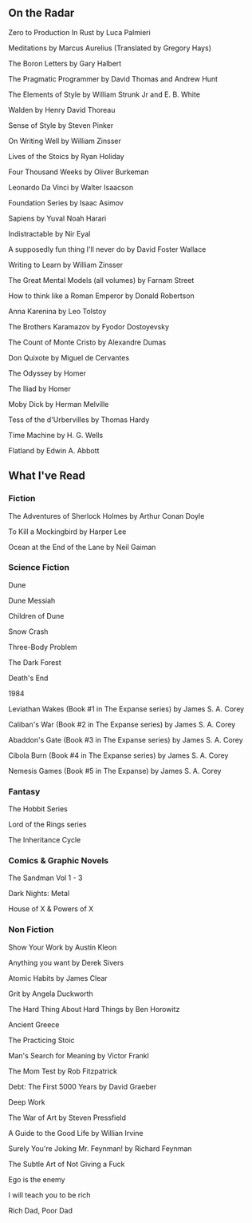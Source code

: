 ## On the Radar

Zero to Production In Rust by Luca Palmieri

Meditations by Marcus Aurelius (Translated by Gregory Hays)

The Boron Letters by Gary Halbert

The Pragmatic Programmer by David Thomas and Andrew Hunt

The Elements of Style by William Strunk Jr and E. B. White

Walden by Henry David Thoreau

Sense of Style by Steven Pinker

On Writing Well by William Zinsser

Lives of the Stoics by Ryan Holiday

Four Thousand Weeks by Oliver Burkeman

Leonardo Da Vinci by Walter Isaacson

Foundation Series by Isaac Asimov

Sapiens by Yuval Noah Harari

Indistractable by Nir Eyal

A supposedly fun thing I'll never do by David Foster Wallace

Writing to Learn by William Zinsser

The Great Mental Models (all volumes) by Farnam Street

How to think like a Roman Emperor by Donald Robertson

Anna Karenina by Leo Tolstoy

The Brothers Karamazov by Fyodor Dostoyevsky

The Count of Monte Cristo by Alexandre Dumas

Don Quixote by Miguel de Cervantes

The Odyssey by Homer

The Iliad by Homer

Moby Dick by Herman Melville

Tess of the d'Urbervilles by Thomas Hardy

Time Machine by H. G. Wells

Flatland by Edwin A. Abbott

## What I've Read

### Fiction

The Adventures of Sherlock Holmes by Arthur Conan Doyle

To Kill a Mockingbird by Harper Lee

Ocean at the End of the Lane by Neil Gaiman

### Science Fiction

Dune

Dune Messiah

Children of Dune

Snow Crash

Three-Body Problem

The Dark Forest

Death's End

1984

Leviathan Wakes (Book #1 in The Expanse series) by James S. A. Corey

Caliban's War (Book #2 in The Expanse series) by James S. A. Corey

Abaddon's Gate (Book #3 in The Expanse series) by James S. A. Corey

Cibola Burn (Book #4 in The Expanse series) by James S. A. Corey

Nemesis Games (Book #5 in The Expanse) by James S. A. Corey

### Fantasy

The Hobbit Series

Lord of the Rings series

The Inheritance Cycle

### Comics & Graphic Novels

The Sandman Vol 1 - 3

Dark Nights: Metal

House of X & Powers of X

### Non Fiction

Show Your Work by Austin Kleon

Anything you want by Derek Sivers

Atomic Habits by James Clear

Grit by Angela Duckworth

The Hard Thing About Hard Things by Ben Horowitz

Ancient Greece

The Practicing Stoic

Man's Search for Meaning by Victor Frankl

The Mom Test by Rob Fitzpatrick

Debt: The First 5000 Years by David Graeber

Deep Work

The War of Art by Steven Pressfield

A Guide to the Good Life by Willian Irvine

Surely You're Joking Mr. Feynman! by Richard Feynman

The Subtle Art of Not Giving a Fuck

Ego is the enemy

I will teach you to be rich

Rich Dad, Poor Dad
